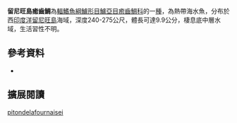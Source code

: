 {{Speciesbox
| name = 留尼旺島癒齒鯛
| image = 
| image_width = 250px
| status = NE
| status_system = IUCN3.1
| genus = Symphysanodon
| species = pitondelafournaisei
| authority = [[Quéro,_Spitz_&_Vayne|Quéro, Spitz & Vayne]], 2009
| synonyms = 
|}}

'''留尼旺島癒齒鯛'''為[[輻鰭魚綱|輻鰭魚綱]][[鱸形目|鱸形目]][[鱸亞目|鱸亞目]][[癒齒鯛科|癒齒鯛科]]的一[[種|種]]，為熱帶海水魚，分布於西[[印度洋|印度洋]][[留尼旺島|留尼旺島]]海域，深度240-275公尺，體長可達9.9公分，棲息底中層水域，生活習性不明。
==參考資料==
*{{FishBase_species|genus=Symphysanodon|species=pitondelafournaisei|year=2016|month=8}}

== 擴展閱讀 == 
{{refbegin}}
{{wikispecies-inline|Symphysanodon pitondelafournaisei|留尼旺島癒齒鯛}}
{{refend}}
{{Taxonbar|from=Q6404661}}

[[Category:癒齒鯛屬|pitondelafournaisei]]


{{鱸形目小作品}}